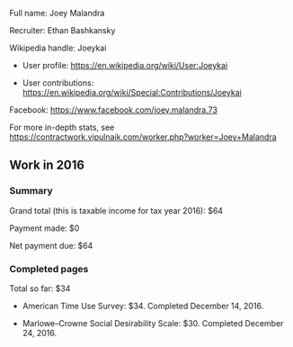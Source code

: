 Full name: Joey Malandra

Recruiter: Ethan Bashkansky

Wikipedia handle: Joeykai

* User profile: https://en.wikipedia.org/wiki/User:Joeykai

* User contributions: https://en.wikipedia.org/wiki/Special:Contributions/Joeykai

Facebook: https://www.facebook.com/joey.malandra.73

For more in-depth stats, see https://contractwork.vipulnaik.com/worker.php?worker=Joey+Malandra

== Work in 2016 ==

=== Summary ===

Grand total (this is taxable income for tax year 2016): $64

Payment made: $0

Net payment due: $64

=== Completed pages ===

Total so far: $34

* American Time Use Survey: $34. Completed December 14, 2016.

* Marlowe–Crowne Social Desirability Scale: $30. Completed December 24, 2016.


